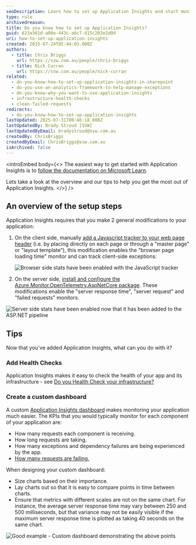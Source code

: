 ```yaml
---
seoDescription: Learn how to set up Application Insights and start monitoring your application's performance, exceptions, and user behavior.
type: rule
archivedreason:
title: Do you know how to set up Application Insights?
guid: 623a361d-a06e-443c-a6c7-d15c203e2d0d
uri: how-to-set-up-application-insights
created: 2015-07-24T05:44:03.000Z
authors:
  - title: Chris Briggs
    url: https://ssw.com.au/people/chris-briggs
  - title: Nick Curran
    url: https://ssw.com.au/people/nick-curran
related:
  - do-you-know-how-to-set-up-application-insights-in-sharepoint
  - do-you-use-an-analytics-framework-to-help-manage-exceptions
  - do-you-know-why-you-want-to-use-application-insights
  - infrastructure-health-checks
  - clean-failed-requests
redirects:
  - do-you-know-how-to-set-up-application-insights
lastUpdated: 2025-07-31T00:46:18.000Z
lastUpdatedBy: Brady Stroud [SSW]
lastUpdatedByEmail: bradystroud@ssw.com.au
createdBy: ChrisBriggs
createdByEmail: ChrisBriggs@ssw.com.au
isArchived: false
---
```


<introEmbed
  body={<>
The easiest way to get started with Application Insights is to [follow the documentation on Microsoft Learn](https://learn.microsoft.com/en-us/azure/azure-monitor/app/app-insights-overview?WT.mc_id=AZ-MVP-33518).

Lets take a look at the overview and our tips to help you get the most out of Application Insights.
  </>}
/>
## An overview of the setup steps

Application Insights requires that you make 2 general modifications to your application:

1. On the client side, manually [add a Javascript tracker to your web page header](https://learn.microsoft.com/en-us/azure/azure-monitor/app/javascript-sdk?tabs=javascriptwebsdkloaderscript&WT.mc_id=AZ-MVP-33518) (i.e. by placing directly on each page or through a "master page" or "layout template"), this modification enables the "browser page loading time" monitor and can track client-side exceptions:

   ![Browser side stats have been enabled with the JavaScript tracker](/uploads/rules/how-to-set-up-application-insights/app-insights-browser-loading-time.jpg)

2. On the server side, [install and configure the Azure.Monitor.OpenTelemetry.AspNetCore package](https://learn.microsoft.com/en-us/azure/azure-monitor/app/opentelemetry-enable?tabs=aspnetcore&WT.mc_id=AZ-MVP-33518). These modifications enable the "server response time", "server request" and "failed requests" monitors.

  ![Server side stats have been enabled now that it has been added to the ASP.NET pipeline](/uploads/rules/how-to-set-up-application-insights/server-response-requests-failed-requests.jpg)

## Tips

Now that you've added Application Insights, what can you do with it?

### Add Health Checks

Application Insights makes it easy to check the health of your app and its infrastructure - see [Do you Health Check your infrastructure?](/infrastructure-health-checks)

### Create a custom dashboard

A custom [Application Insights dashboard](https://learn.microsoft.com/en-us/azure/azure-monitor/app/overview-dashboard#create-custom-kpi-dashboards-using-application-insights?WT.mc_id=AZ-MVP-33518) makes monitoring your application much easier. The KPIs that you would typically monitor for each component of your application are:

* How many requests each component is receiving.
* How long requests are taking.
* How many exceptions and dependency failures are being experienced by the app.
* [How many requests are failing.](/clean-failed-requests)

When designing your custom dashboard:

* Size charts based on their importance.
* Lay charts out so that it is easy to compare points in time between charts.
* Ensure that metrics with different scales are not on the same chart. For instance, the average server response time may vary between 250 and 500 milliseconds, but that variance may not be easily visible if the maximum server response time is plotted as taking 40 seconds on the same chart.

![Good example - Custom dashboard demonstrating the above points](/uploads/rules/how-to-set-up-application-insights/good-example-custom-dashboard.png)
